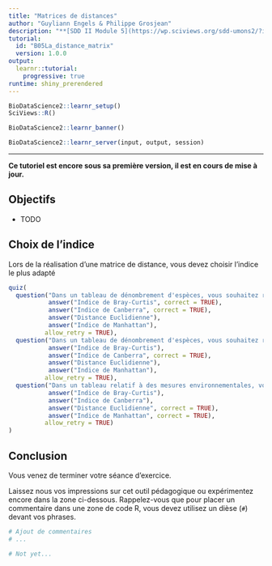```yaml
---
title: "Matrices de distances"
author: "Guyliann Engels & Philippe Grosjean"
description: "**[SDD II Module 5](https://wp.sciviews.org/sdd-umons2/?iframe=wp.sciviews.org/sdd-umons2-2020/distance-entre-individus.html)** Application des concepts liés aux matrices de distances."
tutorial:
  id: "B05La_distance_matrix"
  version: 1.0.0
output: 
  learnr::tutorial:
    progressive: true
runtime: shiny_prerendered
---
```


```r
BioDataScience2::learnr_setup()
SciViews::R()
```

```r
BioDataScience2::learnr_banner()
```

```r
BioDataScience2::learnr_server(input, output, session)
```

----

**Ce tutoriel est encore sous sa première version, il est en cours de mise à jour.**

## Objectifs

- TODO

## Choix de l'indice

Lors de la réalisation d'une matrice de distance, vous devez choisir l'indice le plus adapté

```r
quiz(
  question("Dans un tableau de dénombrement d'espèces, vous souhaitez réaliser un matrice de distance avec l'indice le plus adapté. Quel indice choississez vous ? (plusieurs réponses peuvent être sélectionnés)",
           answer("Indice de Bray-Curtis", correct = TRUE),
           answer("Indice de Canberra", correct = TRUE),
           answer("Distance Euclidienne"),
           answer("Indice de Manhattan"), 
          allow_retry = TRUE),
  question("Dans un tableau de dénombrement d'espèces, vous souhaitez réaliser un matrice de distance avec l'indice le plus adapté. Quel indice choississez vous si vous souhaitez mettre en avant les espèces rares ? (plusieurs réponses peuvent être sélectionnés)",
           answer("Indice de Bray-Curtis"),
           answer("Indice de Canberra", correct = TRUE),
           answer("Distance Euclidienne"),
           answer("Indice de Manhattan"), 
          allow_retry = TRUE),
  question("Dans un tableau relatif à des mesures environnementales, vous souhaitez réaliser un matrice de distance avec l'indice le plus adapté. Quel indice choississez vous ? (plusieurs réponses peuvent être sélectionnés)",
           answer("Indice de Bray-Curtis"),
           answer("Indice de Canberra"),
           answer("Distance Euclidienne", correct = TRUE),
           answer("Indice de Manhattan", correct = TRUE), 
          allow_retry = TRUE)
)
```


## Conclusion

Vous venez de terminer votre séance d'exercice.

Laissez nous vos impressions sur cet outil pédagogique ou expérimentez encore dans la zone ci-dessous. Rappelez-vous que pour placer un commentaire dans une zone de code R, vous devez utilisez un dièse (`#`) devant vos phrases.

```r
# Ajout de commentaires 
# ...
```

```r
# Not yet...
```
